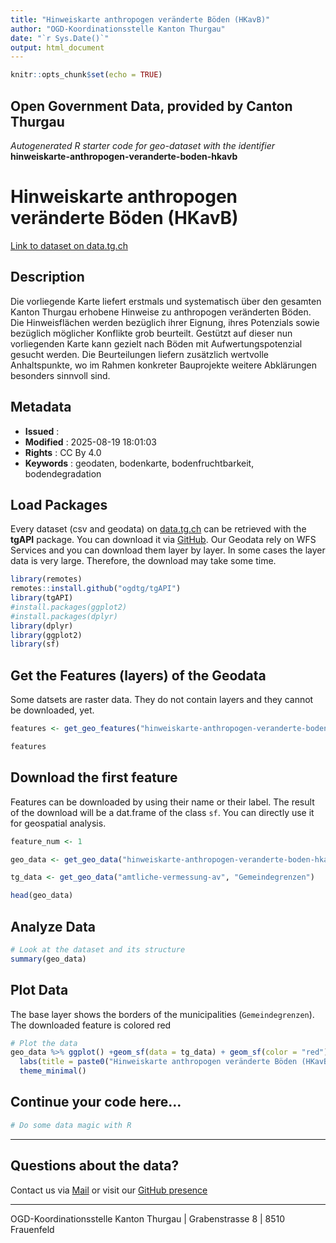 ```yaml
---
title: "Hinweiskarte anthropogen veränderte Böden (HKavB)"
author: "OGD-Koordinationsstelle Kanton Thurgau"
date: "`r Sys.Date()`"
output: html_document
---
```


```r
knitr::opts_chunk$set(echo = TRUE)
```

## Open Government Data, provided by **Canton Thurgau**
*Autogenerated R starter code for geo-dataset with the identifier* **hinweiskarte-anthropogen-veranderte-boden-hkavb**


# **Hinweiskarte anthropogen veränderte Böden (HKavB)**

[Link to dataset on data.tg.ch](https://data.tg.ch/explore/dataset/hinweiskarte-anthropogen-veranderte-boden-hkavb/information/)

## Description

Die vorliegende Karte liefert erstmals und systematisch über den gesamten Kanton Thurgau erhobene Hinweise zu anthropogen veränderten Böden. Die Hinweisflächen werden bezüglich ihrer Eignung, ihres Potenzials sowie bezüglich möglicher Konflikte grob beurteilt. Gestützt auf dieser nun vorliegenden Karte kann gezielt nach Böden mit Aufwertungspotenzial gesucht werden. Die Beurteilungen liefern zusätzlich wertvolle Anhaltspunkte, wo im Rahmen konkreter Bauprojekte weitere Abklärungen besonders sinnvoll sind.

## Metadata

- **Issued**                   : 
- **Modified**                 : 2025-08-19 18:01:03
- **Rights**                   : CC By 4.0
- **Keywords**                 : geodaten, bodenkarte, bodenfruchtbarkeit, bodendegradation

## Load Packages

Every dataset (csv and geodata) on [data.tg.ch](https://data.tg.ch/pages/start/) can be retrieved with the **tgAPI** package. You can download it via [GitHub](https://github.com/ogdtg/tgAPI). Our Geodata rely on WFS Services and you can download them layer by layer. In some cases the layer data is very large. Therefore, the download may take some time.

```r
library(remotes)
remotes::install.github("ogdtg/tgAPI")
library(tgAPI)
#install.packages(ggplot2)
#install.packages(dplyr)
library(dplyr)
library(ggplot2)
library(sf)

```


## Get the Features (layers) of the Geodata

Some datsets are raster data. They do not contain layers and they cannot be downloaded, yet.

```r
features <- get_geo_features("hinweiskarte-anthropogen-veranderte-boden-hkavb")

features
```


## Download the first feature

Features can be downloaded by using their name or their label. The result of the download will be a dat.frame of the class `sf`. You can directly use it for geospatial analysis.

```r

feature_num <- 1

geo_data <- get_geo_data("hinweiskarte-anthropogen-veranderte-boden-hkavb",features$name[feature_num])

tg_data <- get_geo_data("amtliche-vermessung-av", "Gemeindegrenzen")

head(geo_data)
```


## Analyze Data

```r

# Look at the dataset and its structure
summary(geo_data)

```


## Plot Data

The base layer shows the borders of the municipalities (`Gemeindegrenzen`). The downloaded feature is colored red

```r

# Plot the data
geo_data %>% ggplot() +geom_sf(data = tg_data) + geom_sf(color = "red") +
  labs(title = paste0("Hinweiskarte anthropogen veränderte Böden (HKavB): ",features$title[feature_num])) +
  theme_minimal()

```


## Continue your code here...


```r
# Do some data magic with R
```

------------------------------------------------------------------------

## Questions about the data?

Contact us via [Mail](mailto:ogd@tg.ch) or visit our [GitHub presence](https://github.com/ogdtg)


------------------------------------------------------------------------

OGD-Koordinationsstelle Kanton Thurgau | Grabenstrasse 8 | 8510 Frauenfeld
